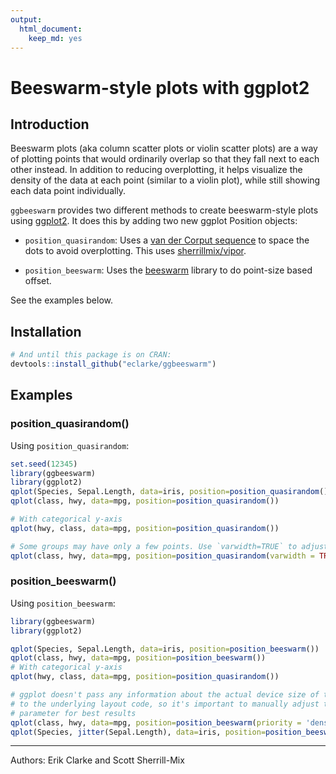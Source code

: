 ```yaml
---
output: 
  html_document: 
    keep_md: yes
---
```

# Beeswarm-style plots with ggplot2

## Introduction
Beeswarm plots (aka column scatter plots or violin scatter plots) are a way of plotting points that would ordinarily overlap so that they fall next to each other instead. In addition to reducing overplotting, it helps visualize the density of the data at each point (similar to a violin plot), while still showing each data point individually.

`ggbeeswarm` provides two different methods to create beeswarm-style plots using [ggplot2](http://ggplot2.org). It does this by adding two new ggplot Position objects:

- `position_quasirandom`: Uses a [van der Corput sequence](http://en.wikipedia.org/wiki/Van_der_Corput_sequence) to space the dots to avoid overplotting. This uses [sherrillmix/vipor](https://github.com/sherrillmix/vipor).

- `position_beeswarm`: Uses the [beeswarm](https://cran.r-project.org/web/packages/beeswarm/index.html) library to do point-size based offset. 

See the examples below.


## Installation

```r
# And until this package is on CRAN:
devtools::install_github("eclarke/ggbeeswarm")
```

## Examples

### position_quasirandom()

Using `position_quasirandom`:
```r
set.seed(12345)
library(ggbeeswarm)
library(ggplot2)
qplot(Species, Sepal.Length, data=iris, position=position_quasirandom())
qplot(class, hwy, data=mpg, position=position_quasirandom())

# With categorical y-axis
qplot(hwy, class, data=mpg, position=position_quasirandom())

# Some groups may have only a few points. Use `varwidth=TRUE` to adjust width dynamically.
qplot(class, hwy, data=mpg, position=position_quasirandom(varwidth = TRUE))

```

### position_beeswarm()

Using `position_beeswarm`:
```r
library(ggbeeswarm)
library(ggplot2)

qplot(Species, Sepal.Length, data=iris, position=position_beeswarm())
qplot(class, hwy, data=mpg, position=position_beeswarm())
# With categorical y-axis
qplot(hwy, class, data=mpg, position=position_quasirandom())

# ggplot doesn't pass any information about the actual device size of the points
# to the underlying layout code, so it's important to manually adjust the `cex` 
# parameter for best results
qplot(class, hwy, data=mpg, position=position_beeswarm(priority = 'density', cex=5))
qplot(Species, jitter(Sepal.Length), data=iris, position=position_beeswarm(cex=4))

```


------
Authors: Erik Clarke and Scott Sherrill-Mix

